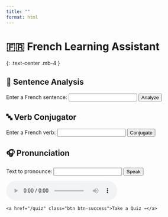 ```yaml
---
title: ""
format: html
---
```


# 🇫🇷 French Learning Assistant
{: .text-center .mb-4 }

::: {.container .mt-5}

## 📝 Sentence Analysis
::: {.card .mb-4}
#### 
<form id="analysisForm" class="mb-3">
    <label class="form-label">Enter a French sentence:</label>
    <input type="text" class="form-control mb-2" name="sentence" required>
    <button type="submit" class="btn btn-primary mt-2">Analyze</button>
</form>
<div id="analysisResult" class="mt-3"></div>
:::

## 🔤 Verb Conjugator
::: {.card .mb-4}
#### 
<form id="conjugationForm" class="mb-3">
    <label class="form-label">Enter a French verb:</label>
    <input type="text" class="form-control mb-2" name="verb" required>
    <button type="submit" class="btn btn-primary mt-2">Conjugate</button>
</form>
<div id="conjugationResult" class="mt-3"></div>
:::

## 🎧 Pronunciation
::: {.card}
#### 
<form id="pronunciationForm" class="mb-3">
    <label class="form-label">Text to pronounce:</label>
    <input type="text" class="form-control mb-2" name="text" required>
    <button type="submit" class="btn btn-primary mt-2">Speak</button>
</form>
<audio id="audioPlayer" controls class="mt-3 d-none"></audio>
:::

<div class="text-center mt-4">
    <a href="/quiz" class="btn btn-success">Take a Quiz →</a>
</div>

:::


